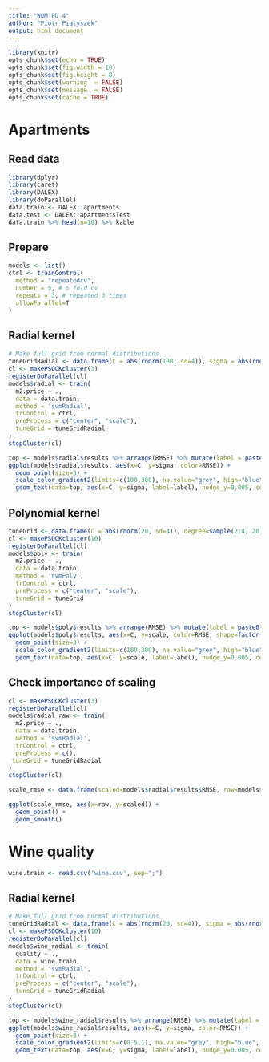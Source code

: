 ```yaml
---
title: "WUM PD 4"
author: "Piotr Piątyszek"
output: html_document
---
```


```r
library(knitr)
opts_chunk$set(echo = TRUE)
opts_chunk$set(fig.width = 10)
opts_chunk$set(fig.height = 8)
opts_chunk$set(warning  = FALSE)
opts_chunk$set(message  = FALSE)
opts_chunk$set(cache = TRUE)
```

# Apartments

## Read data
```r
library(dplyr)
library(caret)
library(DALEX)
library(doParallel)
data.train <- DALEX::apartments
data.test <- DALEX::apartmentsTest
data.train %>% head(n=10) %>% kable
```

## Prepare
```r
models <- list()
ctrl <- trainControl(
  method = "repeatedcv",
  number = 5, # 5 fold cv
  repeats = 3, # repeated 3 times
  allowParallel=T
)
```

## Radial kernel
```r
# Make full grid from normal distributions
tuneGridRadial <- data.frame(C = abs(rnorm(100, sd=4)), sigma = abs(rnorm(100, sd=0.1)))
cl <- makePSOCKcluster(3)
registerDoParallel(cl)
models$radial <- train(
  m2.price ~ .,
  data = data.train,
  method = 'svmRadial',
  trControl = ctrl,
  preProcess = c("center", "scale"),
  tuneGrid = tuneGridRadial
)
stopCluster(cl)

top <- models$radial$results %>% arrange(RMSE) %>% mutate(label = paste0("#", row_number(), " ", round(RMSE))) %>% slice(0:5)
ggplot(models$radial$results, aes(x=C, y=sigma, color=RMSE)) + 
  geom_point(size=3) +
  scale_color_gradient2(limits=c(100,300), na.value="grey", high="blue", low="red", midpoint=200) +
  geom_text(data=top, aes(x=C, y=sigma, label=label), nudge_y=0.005, color="red")
```


## Polynomial kernel
```r
tuneGrid <- data.frame(C = abs(rnorm(20, sd=4)), degree=sample(2:4, 20, replace=TRUE), scale=runif(20, 0, 0.3))
cl <- makePSOCKcluster(10)
registerDoParallel(cl)
models$poly <- train(
  m2.price ~ .,
  data = data.train,
  method = 'svmPoly',
  trControl = ctrl,
  preProcess = c("center", "scale"),
  tuneGrid = tuneGrid
)
stopCluster(cl)

top <- models$poly$results %>% arrange(RMSE) %>% mutate(label = paste0("#", row_number(), " ", round(RMSE))) %>% slice(0:5)
ggplot(models$poly$results, aes(x=C, y=scale, color=RMSE, shape=factor(degree))) +
  geom_point(size=3) +
  scale_color_gradient2(limits=c(100,300), na.value="grey", high="blue", low="red", midpoint=200) +
  geom_text(data=top, aes(x=C, y=scale, label=label), nudge_y=0.005, color="red")
```

## Check importance of scaling
```r
cl <- makePSOCKcluster(3)
registerDoParallel(cl)
models$radial_raw <- train(
  m2.price ~ .,
  data = data.train,
  method = 'svmRadial',
  trControl = ctrl,
  preProcess = c(),
 tuneGrid = tuneGridRadial
)
stopCluster(cl)

scale_rmse <- data.frame(scaled=models$radial$results$RMSE, raw=models$radial_raw$results$RMSE)

ggplot(scale_rmse, aes(x=raw, y=scaled)) +
  geom_point() +
  geom_smooth()
```

# Wine quality
```r
wine.train <- read.csv('wine.csv', sep=";")
```

## Radial kernel
```r
# Make full grid from normal distributions
tuneGridRadial <- data.frame(C = abs(rnorm(20, sd=4)), sigma = abs(rnorm(20, sd=0.1)))
cl <- makePSOCKcluster(10)
registerDoParallel(cl)
models$wine_radial <- train(
  quality ~ .,
  data = wine.train,
  method = 'svmRadial',
  trControl = ctrl,
  preProcess = c("center", "scale"),
  tuneGrid = tuneGridRadial
)
stopCluster(cl)

top <- models$wine_radial$results %>% arrange(RMSE) %>% mutate(label = paste0("#", row_number(), " ", round(RMSE))) %>% slice(0:5)
ggplot(models$wine_radial$results, aes(x=C, y=sigma, color=RMSE)) + 
  geom_point(size=3) +
  scale_color_gradient2(limits=c(0.5,1), na.value="grey", high="blue", low="red", midpoint=0.75) +
  geom_text(data=top, aes(x=C, y=sigma, label=label), nudge_y=0.005, color="red")
```
